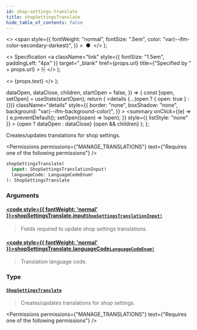 ```yaml
---
id: shop-settings-translate
title: shopSettingsTranslate
hide_table_of_contents: false
---
```


  <>
    <span
      style={{
        fontWeight: "normal",
        fontSize: ".5em",
        color: "var(--ifm-color-secondary-darkest)",
      }}
    >
      &nbsp;●&nbsp;
    </span>
  </>
);

  <>
    Specification
    <a
      className="link"
      style={{ fontSize: "1.5em", paddingLeft: "4px" }}
      target="\_blank"
      href={props.url}
      title={"Specified by " + props.url}
    >
      ⎘
    </a>
  </>
);

  <>
    <span className={props.class}>{props.text}</span>
  </>
);


  dataOpen,
  dataClose,
  children,
  startOpen = false,
}) => {
  const [open, setOpen] = useState(startOpen);
  return (
    <details
      {...(open ? { open: true } : {})}
      className="details"
      style={{
        border: "none",
        boxShadow: "none",
        background: "var(--ifm-background-color)",
      }}
    >
      <summary
        onClick={(e) => {
          e.preventDefault();
          setOpen((open) => !open);
        }}
        style={{ listStyle: "none" }}
      >
        {open ? dataOpen : dataClose}
      </summary>
      {open && children}
    </details>
  );
};

Creates/updates translations for shop settings.

<Permissions
  permissions={"MANAGE_TRANSLATIONS"}
  text={"Requires one of the following permissions"}
/>

```graphql
shopSettingsTranslate(
  input: ShopSettingsTranslationInput!
  languageCode: LanguageCodeEnum!
): ShopSettingsTranslate
```

### Arguments

#### [<code style={{ fontWeight: 'normal' }}>shopSettingsTranslate.<b>input</b></code>](#)<Bullet />[`ShopSettingsTranslationInput!`](../../../api-reference/miscellaneous/inputs/shop-settings-translation-input) <Badge class="badge badge--secondary" text="non-null"/> <Badge class="badge badge--secondary" text="input"/>

> Fields required to update shop settings translations.

#### [<code style={{ fontWeight: 'normal' }}>shopSettingsTranslate.<b>languageCode</b></code>](#)<Bullet />[`LanguageCodeEnum!`](../../../api-reference/miscellaneous/enums/language-code-enum) <Badge class="badge badge--secondary" text="non-null"/> <Badge class="badge badge--secondary" text="enum"/>

> Translation language code.

### Type

#### [`ShopSettingsTranslate`](../../../api-reference/shop/objects/shop-settings-translate) <Badge class="badge badge--secondary" text="object"/>

> Creates/updates translations for shop settings.

<Permissions
  permissions={"MANAGE_TRANSLATIONS"}
  text={"Requires one of the following permissions"}
/>

